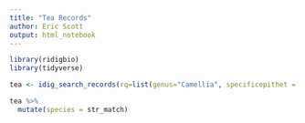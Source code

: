 ```yaml
---
title: "Tea Records"
author: Eric Scott
output: html_notebook
---
```


```r
library(ridigbio)
library(tidyverse)
```

```r
tea <- idig_search_records(rq=list(genus="Camellia", specificepithet = c("assamica", "sinensis")))

tea %>% 
  mutate(species = str_match)

```

